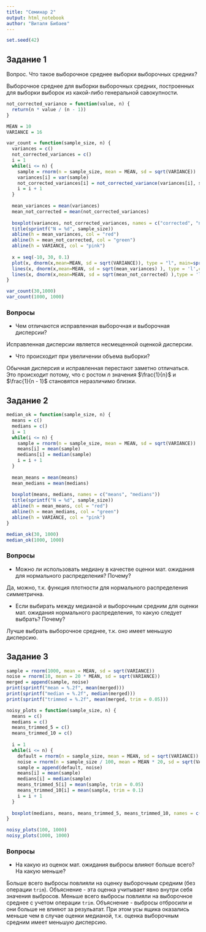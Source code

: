 ```yaml
---
title: "Семинар 2"
output: html_notebook
author: "Виталя Бибаев"
---
```


``` r
set.seed(42)
```
## Задание 1
Вопрос. Что такое выборочное среднее выборки выборочных средних? 

Выборочное среднее для выборки выборочных средних, построенных для выборки выборок из какой-либо генеральной савокупности.

``` r
not_corrected_variance = function(value, n) {
  return(n * value / (n - 1))
}
```

``` r
MEAN = 10
VARIANCE = 16

var_count = function(sample_size, n) {
  variances = c()
  not_corrected_variances = c()
  i = 1
  while(i <= n) {
    sample = rnorm(n = sample_size, mean = MEAN, sd = sqrt(VARIANCE))
    variances[i] = var(sample)
    not_corrected_variances[i] = not_corrected_variance(variances[i], sample_size)
    i = i + 1
  }
  
  mean_variances = mean(variances)
  mean_not_corrected = mean(not_corrected_variances)
  
  boxplot(variances, not_corrected_variances, names = c("corrected", "not corrected"))
  title(sprintf("N = %d", sample_size))
  abline(h = mean_variances, col = "red")
  abline(h = mean_not_corrected, col = "green")
  abline(h = VARIANCE, col = "pink")
  
  x = seq(-10, 30, 0.1)
  plot(x, dnorm(x,mean=MEAN, sd = sqrt(VARIANCE)), type = "l", main=sprintf("N =%s",sample_size))
  lines(x, dnorm(x,mean=MEAN, sd = sqrt(mean_variances) ), type = 'l',col="red")
  lines(x, dnorm(x,mean=MEAN, sd = sqrt(mean_not_corrected) ),type = 'l',col="green")
}
```

``` r
var_count(30,1000)
var_count(1000, 1000)
```

### Вопросы
* Чем отличаются исправленная выборочная и выборочная дисперсии?

Исправленная дисперсии является несмещенной оценкой дисперсии.

* Что происходит при увеличении объема выборки?

Обычная дисперсия и исправленная перестают заметно отличаться. Это происходит потому, что с ростом $n$ значения $\frac{1}{n}$ и $\frac{1}{n - 1}$ становятся неразличимо близки.

## Задание 2
``` r
median_ok = function(sample_size, n) {
  means = c()
  medians = c()
  i = 1
  while(i <= n) {
    sample = rnorm(n = sample_size, mean = MEAN, sd = sqrt(VARIANCE))
    means[i] = mean(sample)
    medians[i] = median(sample)
    i = i + 1
  }
  
  mean_means = mean(means)
  mean_medians = mean(medians)
  
  boxplot(means, medians, names = c("means", "medians"))
  title(sprintf("N = %d", sample_size))
  abline(h = mean_means, col = "red")
  abline(h = mean_medians, col = "green")
  abline(h = VARIANCE, col = "pink")
}
```

``` r
median_ok(30, 1000)
median_ok(1000, 1000)
```

### Вопросы
* Можно ли использовать медиану в качестве оценки мат.
ожидания для нормального распределения? Почему?

Да, можно, т.к. функция плотности для нормального распределения симметрична.

* Если выбирать между медианой и выборочным средним для оценки мат. ожидания нормального распределения, то какую следует выбрать? Почему?

Лучше выбрать выборочное среднее, т.к. оно имеет меньшую дисперсию.

## Задание 3
``` r
sample = rnorm(1000, mean = MEAN, sd = sqrt(VARIANCE))
noise = rnorm(10, mean = 20 * MEAN, sd = sqrt(VARIANCE))
merged = append(sample, noise)
print(sprintf("mean = %.2f", mean(merged)))
print(sprintf("median = %.2f", median(merged)))
print(sprintf("trimmed = %.2f", mean(merged, trim = 0.05)))
```

``` r
noisy_plots = function(sample_size, n) {
  means = c()
  medians = c()
  means_trimmed_5 = c()
  means_trimmed_10 = c()
  
  i = 1
  while(i <= n) {
    default = rnorm(n = sample_size, mean = MEAN, sd = sqrt(VARIANCE))
    noise = rnorm(n = sample_size / 100, mean = MEAN * 20, sd = sqrt(VARIANCE))
    sample = append(default, noise)
    means[i] = mean(sample)
    medians[i] = median(sample)
    means_trimmed_5[i] = mean(sample, trim = 0.05)
    means_trimmed_10[i] = mean(sample, trim = 0.1)
    i = i + 1
  }
  
  boxplot(medians, means, means_trimmed_5, means_trimmed_10, names = c("medians", "means", "means - 5%", "means - 10%"))
}
```

``` r
noisy_plots(100, 1000)
noisy_plots(1000, 1000)
```
### Вопросы
* На какую из оценок мат. ожидания выбросы влияют больше всего? На какую меньше?

Больше всего выбросы повлияли на оценку выборочным средним (без операции `trim`). Объяснение - эта оценка учитывает явно внутри себя значения выбросов. Меньше всего выбросы повлияли на выборочное среднее с учетом операции `trim`. Объяснение - выбросы отбросили и они больше не влияют за резульатат. При этом усы ящика оказались меньше чем в случае оценки медианой, т.к. оценка выборочным средним имеет меньшую дисперсию.
